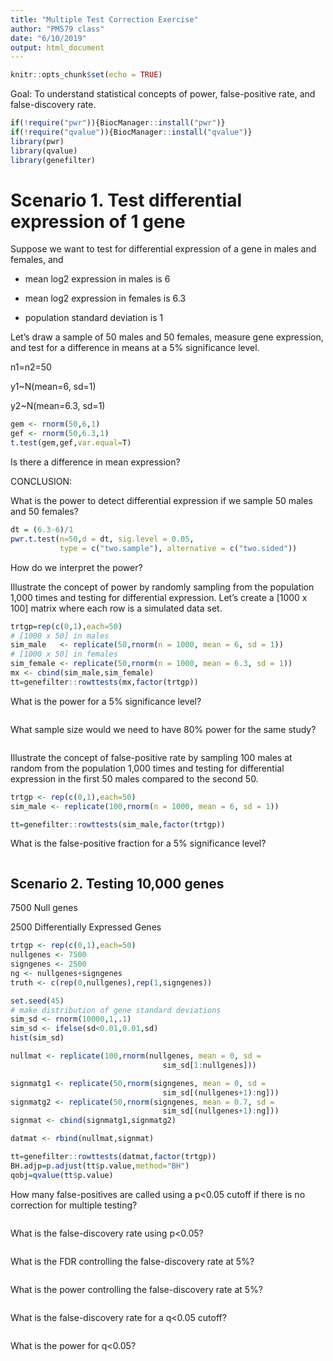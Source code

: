 ```yaml
---
title: "Multiple Test Correction Exercise"
author: "PM579 class"
date: "6/10/2019"
output: html_document
---
```


```r
knitr::opts_chunk$set(echo = TRUE)
```

Goal:  To understand statistical concepts of power, false-positive rate, and false-discovery rate. 

```r
if(!require("pwr")){BiocManager::install("pwr")} 
if(!require("qvalue")){BiocManager::install("qvalue")} 
library(pwr)
library(qvalue)
library(genefilter)
```
# Scenario 1.  Test differential expression of 1 gene 
Suppose we want to test for differential expression of a gene in males and females, and

* mean log2 expression in males   is 6 

* mean log2 expression in females is 6.3

* population standard deviation is 1

Let's draw a sample of 50 males and 50 females, measure gene expression, and test for a difference in means at a 5% significance level.

n1=n2=50

y1~N(mean=6,   sd=1)

y2~N(mean=6.3, sd=1)

```r
gem <- rnorm(50,6,1)
gef <- rnorm(50,6.3,1)
t.test(gem,gef,var.equal=T)
```

Is there a difference in mean expression?

CONCLUSION:



What is the power to detect differential expression if we sample 50 males and 50 females?

```r
dt = (6.3-6)/1
pwr.t.test(n=50,d = dt, sig.level = 0.05, 
           type = c("two.sample"), alternative = c("two.sided"))
```

How do we interpret the power?



Illustrate the concept of power by randomly sampling from the population 1,000 times and testing for differential expression.  Let's create a [1000 x 100] matrix where each row is a simulated data set.
```r
trtgp=rep(c(0,1),each=50)
# [1000 x 50] in males
sim_male   <- replicate(50,rnorm(n = 1000, mean = 6, sd = 1))
# [1000 x 50] in females
sim_female <- replicate(50,rnorm(n = 1000, mean = 6.3, sd = 1))
mx <- cbind(sim_male,sim_female)
tt=genefilter::rowttests(mx,factor(trtgp))
```

What is the power for a 5% significance level?
```r

```

What sample size would we need to have 80% power for the same study?
```r


```

Illustrate the concept of false-positive rate by sampling 100 males at random from the population 1,000 times and testing for differential expression in the first 50 males compared to the second 50.
```r
trtgp <- rep(c(0,1),each=50)
sim_male <- replicate(100,rnorm(n = 1000, mean = 6, sd = 1))

tt=genefilter::rowttests(sim_male,factor(trtgp))
```

What is the false-positive fraction for a 5% significance level?
```r

```

## Scenario 2.  Testing 10,000 genes

7500 Null genes

2500 Differentially Expressed Genes

```r
trtgp <- rep(c(0,1),each=50)
nullgenes <- 7500
signgenes <- 2500
ng <- nullgenes+signgenes
truth <- c(rep(0,nullgenes),rep(1,signgenes))

set.seed(45)
# make distribution of gene standard deviations 
sim_sd <- rnorm(10000,1,.1)
sim_sd <- ifelse(sd<0.01,0.01,sd)
hist(sim_sd)

nullmat <- replicate(100,rnorm(nullgenes, mean = 0, sd =
                                  sim_sd[1:nullgenes]))

signmatg1 <- replicate(50,rnorm(signgenes, mean = 0, sd = 
                                  sim_sd[(nullgenes+1):ng]))
signmatg2 <- replicate(50,rnorm(signgenes, mean = 0.7, sd = 
                                  sim_sd[(nullgenes+1):ng]))
signmat <- cbind(signmatg1,signmatg2)

datmat <- rbind(nullmat,signmat)

tt=genefilter::rowttests(datmat,factor(trtgp))
BH.adjp=p.adjust(tt$p.value,method="BH")
qobj=qvalue(tt$p.value)
```

How many false-positives are called using a p<0.05 cutoff if there is no correction for multiple testing?
```r

```

What is the false-discovery rate using p<0.05?
```r



```


What is the FDR controlling the false-discovery rate at 5%?
```r




```


What is the power controlling the false-discovery rate at 5%?
```r

```

What is the false-discovery rate for a q<0.05 cutoff?
```r



```

What is the power for q<0.05?
```r

```

